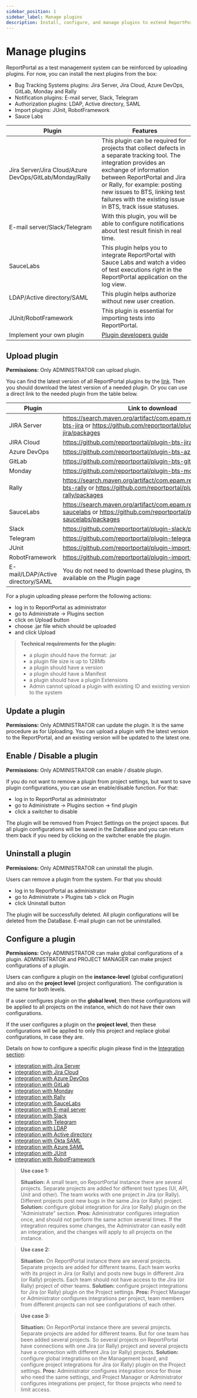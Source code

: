```yaml
---
sidebar_position: 1
sidebar_label: Manage plugins
description: Install, configure, and manage plugins to extend ReportPortal functionality for enhanced test automation reporting tools capabilities.
---
```


# Manage plugins

ReportPortal as a test management system can be reinforced by uploading plugins.  For now, you can install the next plugins from the box:

* Bug Tracking Systems plugins: Jira Server, Jira Cloud, Azure DevOps, GitLab, Monday and Rally
* Notification plugins: E-mail server, Slack, Telegram
* Authorization plugins: LDAP, Active directory, SAML
* Import plugins: JUnit, RobotFramework
* Sauce Labs

| **Plugin**  | **Features**  |   
|---|---|
| Jira Server/Jira Cloud/Azure DevOps/GitLab/Monday/Rally  |  This plugin can be required for projects that collect defects in a separate tracking tool. The integration provides an exchange of information between ReportPortal and Jira or Rally, for example: posting new issues to BTS, linking test failures with the existing issue in BTS, track issue statuses.|
|E-mail server/Slack/Telegram| With this plugin, you will be able to configure notifications about test result finish in real time.|
|SauceLabs| This plugin helps you to integrate ReportPortal with Sauce Labs and watch a video of test executions right in the ReportPortal application on the log view.
|LDAP/Active directory/SAML| This plugin helps authorize without new user creation.|
|JUnit/RobotFramework | This plugin is essential for importing tests into ReportPortal.|
| Implement your own plugin |[Plugin developers guide](/developers-guides/PluginDevelopersGuide)|
 
## Upload plugin

**Permissions:**
Only ADMINISTRATOR can upload plugin.

You can find the latest version of all ReportPortal plugins by the [link](https://search.maven.org/search?q=g:com.epam.reportportal%20plugin). Then you should download the latest version of a needed plugin. Or you can use a direct link to the needed plugin from the table below.

|Plugin  | Link to download |
| ------------- | ------------- |
| JIRA Server  | https://search.maven.org/artifact/com.epam.reportportal/plugin-bts-jira or https://github.com/reportportal/plugin-bts-jira/packages |
| JIRA Cloud  | https://github.com/reportportal/plugin-bts-jira-cloud/packages |
| Azure DevOps  | https://github.com/reportportal/plugin-bts-azure/packages |
| GitLab | https://github.com/reportportal/plugin-bts-gitlab/packages |
| Monday | https://github.com/reportportal/plugin-bts-monday/packages |
| Rally | https://search.maven.org/artifact/com.epam.reportportal/plugin-bts-rally or https://github.com/reportportal/plugin-bts-rally/packages |
| SauceLabs | https://search.maven.org/artifact/com.epam.reportportal/plugin-saucelabs or https://github.com/reportportal/plugin-saucelabs/packages |
| Slack | https://github.com/reportportal/plugin-slack/packages |
| Telegram | https://github.com/reportportal/plugin-telegram/packages |
| JUnit | https://github.com/reportportal/plugin-import-junit/packages |
| RobotFramework | https://github.com/reportportal/plugin-import-robot/packages |
|E-mail/LDAP/Active directory/SAML| You do not need to download these plugins, there are already available on the Plugin page|

<MediaViewer src="https://youtu.be/57QfOZ8hGwg" alt="Upload Plugin to our open source test reporting tool" type="video" />

For a plugin uploading please perform the following actions:
* log in to ReportPortal as administrator
* go to Administrate -> Plugins section
* click on Upload button
* choose .jar file which should be uploaded
* and click Upload

> **Technical requirements for the plugin:**
>
>* a plugin should have the format: .jar 
>* a plugin file size is up to 128Mb
>* a plugin should have a version
>* a plugin should have a Manifest
>* a plugin should have a plugin Extensions
>* Admin cannot upload a plugin with existing ID and existing version to the system

## Update a plugin

**Permissions:**
Only ADMINISTRATOR can update the plugin.
It is the same procedure as for Uploading. You can upload a plugin with the latest version to the ReportPortal, and an existing version will be updated to the latest one. 

## Enable / Disable a plugin

**Permissions:**
Only ADMINISTRATOR can enable / disable plugin.

<MediaViewer src="https://youtu.be/3rKYlzUqg_0" alt="Enable/Disable Plugin" type="video" />

If you do not want to remove a plugin from project settings, but want to save plugin configurations, you can use an enable/disable function. 
For that:
* log in to ReportPortal as administrator
* go to Administrate -> Plugins section -> find plugin
* click a switcher to disable

The plugin will be removed from Project Settings on the project spaces. But all plugin configurations will be saved in the DataBase and you can return them back if you need by clicking on the switcher enable the plugin.

## Uninstall a plugin 

**Permissions:**
Only ADMINISTRATOR can uninstall the plugin.

Users can remove a plugin from the system. For that  you should:
* log in to ReportPortal as administrator
* go to Administrate > Plugins tab > click on Plugin
* click Uninstall button

The plugin will be successfully deleted. All plugin configurations will be deleted from the DataBase.
E-mail plugin can not be uninstalled.

<MediaViewer src="https://youtu.be/b8nCZc2zyN4" alt="Uninstall Plugin" type="video" />

## Configure a plugin

**Permissions:**
Only ADMINISTRATOR can make global configurations of a plugin.
ADMINISTRATOR and PROJECT MANAGER can make project configurations of a plugin.

Users can configure a plugin on the **instance-level** (global configuration) and also on the **project level** (project configuration). The configuration is the same for both levels.

If a user configures plugin on the **global level**, then these configurations will be applied to all projects on the instance, which do not have their own configurations.

If the user configures a plugin on the **project level**, then these configurations will be applied to only this project and replace global configurations, in case they are. 

Details on how to configure a specific plugin please find in the [Integration section](/configuration/IntegrationViaPlugin):

* [integration with Jira Server](/plugins/bug-tracking/AtlassianJiraServer)
* [integration with Jira Cloud](/plugins/bug-tracking/AtlassianJiraCloud)
* [integration with Azure DevOps](/plugins/bug-tracking/AzureDevOps)
* [integration with GitLab](/plugins/bug-tracking/GitLab)
* [integration with Monday](/plugins/bug-tracking/Monday)
* [integration with Rally](/plugins/bug-tracking/Rally)
* [integration with SauceLabs](/plugins/SauceLabs)
* [integration with E-mail server](/plugins/notifications/EmailServer)
* [integration with Slack](/plugins/notifications/Slack)
* [integration with Telegram](/plugins/notifications/Telegram)
* [integration with LDAP](/plugins/authorization/LDAP)
* [integration with Active directory](/plugins/authorization/ActiveDirectory)
* [integration with Okta SAML](/plugins/authorization/SamlProviders/OktaSaml)
* [integration with Azure SAML](/plugins/authorization/SamlProviders/AzureSaml)
* [integration with JUnit](/plugins/import/JUnit)
* [integration with RobotFramework](/plugins/import/RobotFramework)

> **Use case 1:** 
> 
> **Situation:** A small team, on ReportPortal instance there are several projects. Separate projects are added for different test types (UI, API, Unit and other). The team works with one project in Jira (or Rally). Different projects post new bugs in the same Jira (or Rally) project.
> **Solution:** configure global integration for Jira (or Rally) plugin on the "Administrate" section.
>**Pros:** Administrator configures integration once, and should not perform the same action several times. If the integration requires some changes, the Administrator can easily edit an integration, and the changes will apply to all projects on the instance.


> **Use case 2:** 
> 
> **Situation:**  On ReportPortal instance there are several projects. Separate projects are added for different teams. Each team works with its project in Jira (or Rally) and posts new bugs in different Jira (or Rally) projects. Each team should not have access to the Jira (or Rally) project of other teams.
> **Solution:** configure project integrations for Jira (or Rally) plugin on the Project settings.
>**Pros:** Project Manager or Administrator configures integrations per project, team members from different projects can not see configurations of each other.


> **Use case 3:** 
> 
> **Situation:**  On ReportPortal instance there are several projects. Separate projects are added for different teams. But for one team has been added several projects. So several projects on ReportPortal have connections with one Jira (or Rally) project and several projects have a connection with different Jira (or Rally) projects.
> **Solution:** configure global integrations on the Management board, and configure project integrations for Jira (or Rally) plugin on the Project settings.
>**Pros:** Administrator configures integration once for those who need the same settings, and Project Manager or Administrator configures integrations per project, for those projects who need to limit access.
